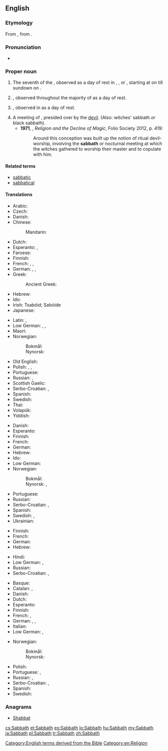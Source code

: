 ==English==

===Etymology===
From {{etyl|grc|en}} {{term|σάββατον||Sabbath|lang=grc}}, from {{etyl|he|en}} {{term|sc=Hebr|שבת|tr=shabát||Sabbath|lang=he}}.

===Pronunciation===
* {{a|US}} {{IPA|/ˈsæbəθ/|lang=en}}

===Proper noun===
{{en-proper noun}}

# The {{l|en|Biblical}} seventh {{l|en|day}} of the {{l|en|week}}, observed as a day of rest in {{l|en|Judaism}}, {{l|en|Advent|Seventh-day Adventism}}, or {{l|en|Baptism|Seventh Day Baptism}}, starting at {{l|en|sundown}} on {{l|en|Friday}} till sundown on {{l|en|Saturday}}.
# {{l|en|Sunday}}, observed throughout the majority of {{l|en|Christianity}} as a day of rest.
# {{l|en|Friday}}, observed in {{l|en|Islam}} as a day of rest.
# A meeting of {{l|en|witch|witches}}, presided over by the [[devil]]. (Also: witches' sabbath ''or'' black sabbath).
#* '''1971''', {{w|Keith Thomas (historian)|Keith Thomas}}, ''Religion and the Decline of Magic'', Folio Society 2012, p. 419:
#*: Around this conception was built up the notion of ritual devil-worship, involving the '''sabbath''' or nocturnal meeting at which the witches gathered to worship their master and to copulate with him.

====Related terms====
* [[sabbatic]]
* [[sabbatical]]

====Translations====
{{trans-top|Biblical seventh day}}
* Arabic: {{t|ar|السبت|m|tr=al-sabt}}
* Czech: {{t|cs|sabat|m}}
* Danish: {{t+|da|sabbat|c}}
* Chinese:
*: Mandarin: {{t+|cmn|安息日|tr=ānxīrì|sc=Hani}}
* Dutch: {{t+|nl|sabbat|m}}
* Esperanto: {{t+|eo|sabato}}, {{t|eo|ŝabato}}
* Faroese: {{t|fo|sabbatur|m}}
* Finnish: {{t+|fi|sapatti}}
* French: {{t+|fr|sabbat|m}}, {{t+|fr|shabbat|m}}, {{t+|fr|chabbat|m}}
* German: {{t+|de|Sabbat|m}}, {{t+|de|Schabbat|m}}, {{t+|de|Schabbes|m}}
* Greek: {{t|el|σάββατο|n}}
*: Ancient Greek: {{t|grc|σάββατον|n}}
* Hebrew: {{t+|he|שַׁבָּת|f|tr=shabát}}
* Ido: {{t+|io|sabato}}
* Irish: Tsabóid; Sabóide
* Japanese: {{t|ja|安息日|tr=ansokunichi, ansokujitsu, ansokubi}}
{{trans-mid}}
* Latin: {{t|la|sabbatum|n}}, {{t|la|Hērōdis diēs|f}}
* Low German: {{t|nds|Sabbat|m}}, {{t|nds|Schabbat|m}}, {{t|nds|Schabbes|m}}
* Maori: {{t|mi|hāpati}}
* Norwegian:
*: Bokmål: {{t|no|sabbat|m}}
*: Nynorsk: {{t|nn|sabbat|m}}
* Old English: {{t|ang|sabat|m}}
* Polish: {{t+|pl|szabat|m}}, {{t|pl|szabas|m}}, {{t+|pl|sabat|m}}
* Portuguese: {{t+|pt|sabá|m}}
* Russian: {{t|ru|шабба́т|m|sc=Cyrl}}, {{t+|ru|суббо́та|f|sc=Cyrl}} {{qualifier|Saturday}}
* Scottish Gaelic: {{t|gd|Sàbaid|f}}
* Serbo-Croatian: {{t|sh|сабат|m|sc=Cyrl}}, {{t|sh|sabat|m}}
* Spanish: {{t+|es|sábado|m}}
* Swedish: {{t+|sv|sabbat|c}}
* Thai: {{t|th|สะบาโต}}
* Volapük: {{t+|vo|jabat}}
* Yiddish: {{t+|yi|שבת|m|tr=shabes|sc=Hebr}}
{{trans-bottom}}

{{trans-top|Sunday}}
* Danish: {{t+|da|søndag|c}}
* Esperanto: {{t+|eo|dimanĉo}}
* Finnish: {{t+|fi|sapatti}}
* French: {{t+|fr|dimanche|m}}
* German: {{t+|de|Sonntag|m}}
* Hebrew: {{t+|he|יוֹם רִאשׁוֹן|m|tr=yom rishón}}
* Ido: {{t+|io|sundio}}
* Low German: {{t+|nds|Sünndag|m}}
* Norwegian:
*: Bokmål: {{t+|no|søndag|m}}
*: Nynorsk: {{t+|nn|sundag|m}}, {{t+|nn|søndag|m}}
{{trans-mid}}
* Portuguese: {{t|pt|domingo|m}}
* Russian: {{t+|ru|воскресе́нье|n|sc=Cyrl}}
* Serbo-Croatian: {{t|sh|недеља|f|sc=Cyrl}}, {{t|sh|nedelja|f}}
* Spanish: {{t+|es|domingo|m}}
* Swedish: {{t+|sv|söndag|c}}, {{t+|sv|sabbat|c}}
* Ukrainian: {{t+|uk|неділя|f|tr=nedilja|sc=Cyrl}}
{{trans-bottom}}

{{trans-top|Muslim Friday}}
* Finnish: {{t+|fi|sapatti}}
* French: {{t+|fr|vendredi|m}}
* German: {{t+|de|Freitag|m}}
* Hebrew: {{t+|he|יום שישי|m|alt=יוֹם שִׁשִּׁי|tr=yom shishí}}
{{trans-mid}}
* Hindi: {{t+|hi|शुक्रवार|tr=Shukr-war}}
* Low German: {{t+|nds|Freedag|m}}, {{t|nds|Friedag|m}}
* Russian: {{t+|ru|пя́тница|f|sc=Cyrl}}
* Serbo-Croatian: {{t|sh|петак|m|sc=Cyrl}}, {{t+|sh|petak|m}}
{{trans-bottom}}

{{trans-top|witches' Sabbath}}
* Basque: {{t|eu|akelarre}}
* Catalan: {{t|ca|aquelarre}}, {{t|ca|akelarre}}
* Danish: {{t|da|heksesabbat|c}}
* Dutch: {{t+|nl|heksensabbat|m}}
* Esperanto: {{t|eo|sabatorgio}}
* Finnish: {{t|fi|noitasapatti}}
* French: {{t+|fr|sabbat|m}}, {{t|fr|esba}}
* German: {{t+|de|Hexensabbat|m}}, {{t|de|Hexentanz|m}}, {{t|de|Teufelstanz|m}}
* Italian: {{t|it|sabba|m}}
* Low German: {{t|nds|Hexensabbat|m}},
{{trans-mid}}
* Norwegian:
*: Bokmål: {{t|no|heksesabbat|m}}
*: Nynorsk: {{t|nn|heksesabbat|m}}
* Polish: {{t+|pl|sabat|m}}
* Portuguese: {{t|pt|sabbat}}, {{t+|pt|sabá|m}}
* Russian: {{t+|ru|ша́ба́ш|m|sc=Cyrl}}, {{t|ru|[[ша́ба́ш]] [[ведьма|ведьм]]|m|sc=Cyrl}}
* Serbo-Croatian: {{t|sh|врзино коло|n|sc=Cyrl}}, {{t|sh|vrzino kolo|n}}
* Spanish: {{t+|es|aquelarre|m}}
* Swedish: {{t|sv|häxsabbat|c}}
{{trans-bottom}}

===Anagrams===
* [[Shabbat#English|Shabbat]]

[[Category:English terms derived from the Bible]]
[[Category:en:Religion]]

[[cs:Sabbath]]
[[et:Sabbath]]
[[es:Sabbath]]
[[io:Sabbath]]
[[hu:Sabbath]]
[[my:Sabbath]]
[[ja:Sabbath]]
[[pl:Sabbath]]
[[tr:Sabbath]]
[[zh:Sabbath]]
